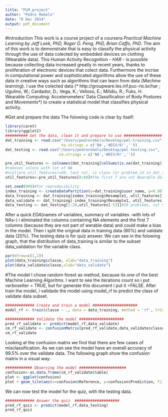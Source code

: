 ```yaml
---
title: "PLM_project"
author: "Pedro Rebelo"
date: "8 Dec 2014"
output: pdf_document
---
```

#Introduction
This work is a course project of a coursera *Practical Machine Learning by Jeff Leek, PhD, Roger D. Peng, PhD, Brian Caffo, PhD*.
The aim of this work is to demonstrate that is easy to classify the physical activity   through the use of data colected by embedded devices on clothing (Wearable data).
This Human Activity Recognition - *HAR* - is possible because collecting data increased greatly in recent years, thanks to proliferation of electronic devices that colect data. Furthermore the incrise in computational power and sophisticated algorithms allow the use of these data in creative ways such as algorithms that can learn from data (*Machine learning*).
I use the  colected data (* http://groupware.les.inf.puc-rio.br/har ; Ugulino, W.; Cardador, D.; Vega, K.; Velloso, E.; Milidiu, R.; Fuks, H. Wearable Computing: Accelerometers' Data Classification of Body Postures and Movements*) to create a statistical model that classifies physical activity.

#Get and prepare the data 
The folowing code is clear by itself:
```r
library(caret)
library(ggplot2)
########## Get the data, clean it and prepare to use #################
dat_training <- read.csv("/Users/pedrorebelo/Desktop/pml-training.csv",
                         na.strings = c('NA','#DIV/0!',''))
dat_testing <- read.csv("/Users/pedrorebelo/Desktop/pml-testing.csv",
                        na.strings = c('NA','#DIV/0!',''))

pre_util_features <- colnames(dat_training[colSums(is.na(dat_training)) == 0])
#removes coluns with lot of NA
#ncol(pre_util_features)=60, last col. is class (or problem_id in dat_testing) 
util_features<-pre_util_features[8:60]#the first 7 are not Wearable data

set.seed(999)#for reproducibility
index_training <- createDataPartition(y=dat_training$user_name, p=0.80)
data_training <- dat_training[index_training$Resample1, util_features]
data_validate <- dat_training[-index_training$Resample1, util_features]
data_testing <- dat_testing[1:20,util_features[-53]]#20 problems, col 53 is problem_id
```

After a quick *EDA*(names of variables, summary of variables -with lots of NAs-) i eliminated the columns containing NA elements and the first 7 columns (because they are not part of werable data) and could make a bias in the model. Then i split the original data in training data (80%) and validate data (20%). The testing data is for quiz answer.
We can see in the folowing graph, that the distribution of data_training is similar to the subset data_validation for the variable class.

```r
par(mfrow=c(1,2))
plot(data_training$classe, xlab="data_training")
plot(data_validate$classe,xlab="data_validate")
```

#The model
I chose random forest as method, because its one of the best Machine Learning Algoritms.
I want to see the iterations count so i put verboseIter = TRUE, but for generate this document i put it =FALSE.
After train the model, i validade the model using model_rf to predict the class of validate data subset.

```r

############# Create and train a model ####################
model_rf <- train(classe ~ ., data = data_training, method = 'rf', trControl = trainControl(method = "cv", allowParallel = TRUE,verboseIter = FALSE))

############# Validate the model ####################
pred_rf_validate <- predict(model_rf,data_validate)
cm_rf_validate <- confusionMatrix(pred_rf_validate,data_validate$classe)
cm_rf_validate
```

 Looking at the confusion matrix we find that there are few cases of misclassification.
 As we can see the model have an overall accuracy of 99.5% over the validate data. 
 The following graph show the confusion matrix in a visual way.

```r
############ Observing the model #####################
confusion<-as.data.frame(cm_rf_validate$table)
plot <- ggplot(confusion)
plot + geom_tile(aes(x=confusion$Reference, y=confusion$Prediction, fill=Freq))+ scale_x_discrete(name="Actual Class") + scale_y_discrete(name="Predicted Class") + scale_fill_gradientn(colours=c("white","gray","black","red","darkorange1") )

```
 
We can now test the model for the quiz, with the testing data.
 
```r
############# Answer the quiz  ####################
pred_rf_quiz <- predict(model_rf,data_testing)
pred_rf_quiz
```